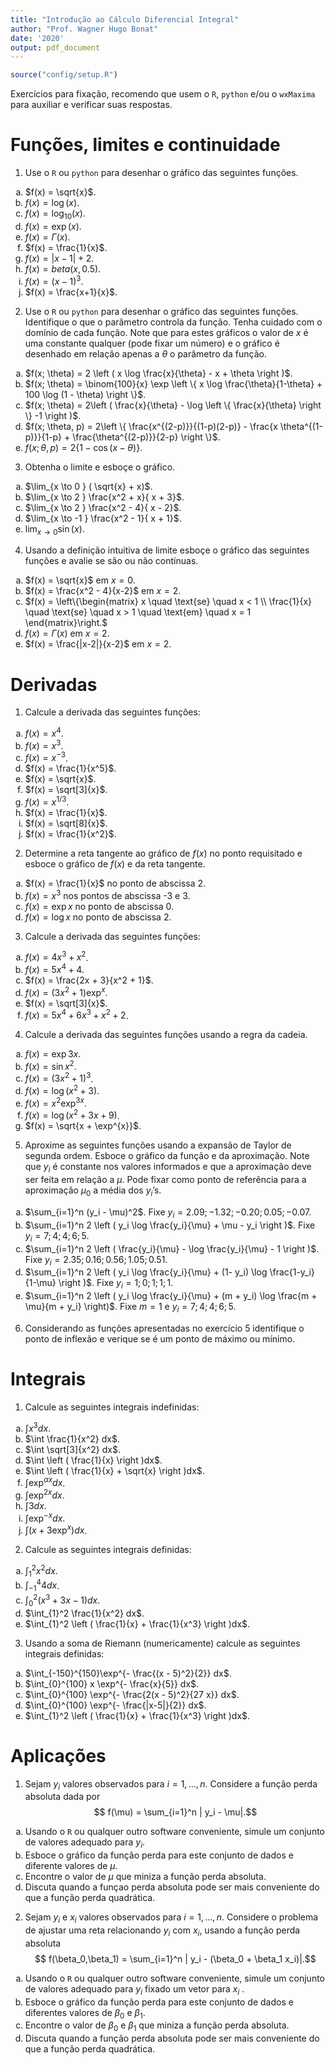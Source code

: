 ```yaml
---
title: "Introdução ao Cálculo Diferencial Integral"
author: "Prof. Wagner Hugo Bonat"
date: '2020'
output: pdf_document
---
```


```r
source("config/setup.R")
```

Exercícios para fixação, recomendo que usem o $\texttt{R}$, $\texttt{python}$ 
e/ou o $\texttt{wxMaxima}$ para auxiliar e verificar suas respostas.

# Funções, limites e continuidade

1. Use o $\texttt{R}$ ou $\texttt{python}$ para desenhar o gráfico das seguintes funções.

a) $f(x) = \sqrt{x}$.
b) $f(x) = \log(x)$.
c) $f(x) = \log_{10}(x)$.
d) $f(x) = \exp(x)$.
e) $f(x) = \Gamma(x)$.
f) $f(x) = \frac{1}{x}$.
g) $f(x) = |x-1| + 2$.
h) $f(x) = beta(x,0.5)$.
i) $f(x) = (x-1)^3$.
j) $f(x) = \frac{x+1}{x}$.

2. Use o $\texttt{R}$ ou $\texttt{python}$ para desenhar o gráfico das seguintes funções.
Identifique o que o parâmetro controla da função. Tenha cuidado com o domínio de cada função.
Note que para estes gráficos o valor de $x$ é uma constante qualquer (pode fixar um número)
e o gráfico é desenhado em relação apenas a $\theta$ o parâmetro da função.

a) $f(x; \theta) = 2 \left (  x \log \frac{x}{\theta} - x + \theta  \right )$.
b) $f(x; \theta) = \binom{100}{x} \exp \left \{ x \log \frac{\theta}{1-\theta} + 100 \log (1 - \theta) \right \}$.
c) $f(x; \theta) = 2\left (  \frac{x}{\theta} - \log \left \{  \frac{x}{\theta} \right \} -1 \right )$.
d) $f(x; \theta, p) = 2\left \{ \frac{x^{(2-p)}}{(1-p)(2-p)} - \frac{x \theta^{(1-p)}}{1-p} + \frac{\theta^{(2-p)}}{2-p} \right \}$.
e) $f(x; \theta, p) = 2\left \{ 1- \cos(x - \theta) \right \}$.

3. Obtenha o limite e esboçe o gráfico.

a) $\lim_{x \to 0 } ( \sqrt{x} + x)$.
b) $\lim_{x \to 2 }  \frac{x^2 + x}{ x + 3}$.
c) $\lim_{x \to 2 }  \frac{x^2 - 4}{ x - 2}$.
d) $\lim_{x \to -1 }  \frac{x^2 - 1}{ x + 1}$.
e) $\lim_{x \to 0}  \sin(x)$.

4. Usando a definição intuitiva de limite esboçe o gráfico das seguintes
funções e avalie se são ou não contínuas.

a) $f(x) = \sqrt{x}$ em $x = 0$.
b) $f(x) = \frac{x^2 - 4}{x-2}$ em $x = 2$.
c) $f(x) = \left\{\begin{matrix}
x \quad \text{se} \quad x < 1 \\ 
\frac{1}{x} \quad \text{se} \quad x > 1 \quad \text{em} \quad x = 1
\end{matrix}\right.$
d) $f(x) = \Gamma(x)$ em $x = 2$.
e) $f(x) = \frac{|x-2|}{x-2}$ em $x = 2$.

# Derivadas

1. Calcule a derivada das seguintes funções:

a) $f(x) = x^4$.
b) $f(x) = x^3$. 
c) $f(x) = x^{-3}$.
d) $f(x) = \frac{1}{x^5}$.
e) $f(x) = \sqrt{x}$.
f) $f(x) = \sqrt[3]{x}$.
g) $f(x) = x^{1/3}$.
h) $f(x) = \frac{1}{x}$.
i) $f(x) = \sqrt[8]{x}$.
j) $f(x) = \frac{1}{x^2}$.

2. Determine a reta tangente ao gráfico de $f(x)$ no ponto requisitado e
esboce o gráfico de $f(x)$ e da reta tangente.

a) $f(x) = \frac{1}{x}$ no ponto de abscissa 2. 
b) $f(x) = x^3$ nos pontos de abscissa -3 e 3. 
c) $f(x) = \exp{x}$ no ponto de abscissa 0. 
d) $f(x) = \log{x}$ no ponto de abscissa 2. 

3. Calcule a derivada das seguintes funções:

a) $f(x) = 4 x^3 + x^2$.
b) $f(x) = 5x^4 + 4$.
c) $f(x) = \frac{2x + 3}{x^2 + 1}$.
d) $f(x) = (3x^2 + 1)\exp^{x}$.
e) $f(x) = \sqrt[3]{x}$.
f) $f(x) = 5 x^4 + 6 x^3 + x^2 + 2$.

4. Calcule a derivada das seguintes funções usando a regra da cadeia.

a) $f(x) = \exp{3x}$.
b) $f(x) = \sin{x^2}$.
c) $f(x) = (3x^2 + 1)^3$.
d) $f(x) = \log{(x^2 + 3)}$.
e) $f(x) = x^2 \exp^{3x}$.
f) $f(x) = \log{(x^2 + 3x + 9)}$.
g) $f(x) = \sqrt{x + \exp^{x}}$.

5. Aproxime as seguintes funções usando a expansão de Taylor de segunda
ordem. Esboce o gráfico da função e da aproximação. Note que $y_i$ é constante
nos valores informados e que a aproximação deve ser feita em relação a $\mu$.
Pode fixar como ponto de referência para a aproximação $\mu_0$ a média dos
$y_i$'s.

a) $\sum_{i=1}^n (y_i - \mu)^2$. Fixe $y_i = 2.09;-1.32;-0.20;0.05;-0.07$.
b) $\sum_{i=1}^n 2 \left ( y_i \log \frac{y_i}{\mu} + \mu - y_i \right )$. 
Fixe $y_i = 7;4;4;6;5$.
c) $\sum_{i=1}^n 2 \left ( \frac{y_i}{\mu} - \log \frac{y_i}{\mu} - 1 \right )$. 
Fixe $y_i = 2.35;0.16;0.56;1.05;0.51$.
d) $\sum_{i=1}^n 2 \left ( y_i \log \frac{y_i}{\mu} + (1- y_i) \log \frac{1-y_i}{1-\mu} \right )$.
Fixe $y_i = 1;0;1;1;1$.
e) $\sum_{i=1}^n 2 \left ( y_i \log \frac{y_i}{\mu} + (m + y_i) \log \frac{m + \mu}{m + y_i} \right)$. Fixe $m = 1$ e $y_i = 7;4;4;6;5$.

6. Considerando as funções apresentadas no exercício 5 identifique o
ponto de inflexão e verique se é um ponto de máximo ou mínimo.

# Integrais

1. Calcule as seguintes integrais indefinidas:

a) $\int x^3 dx$.
b) $\int \frac{1}{x^2} dx$.
c) $\int \sqrt[3]{x^2} dx$.
d) $\int \left ( \frac{1}{x} \right )dx$.
e) $\int \left ( \frac{1}{x} + \sqrt{x} \right )dx$.
f) $\int \exp^{\alpha x} dx$.
g) $\int \exp^{2x} dx$.
h) $\int 3 dx$.
i) $\int \exp^{-x}dx$.
j) $\int (x + 3\exp^{x})dx$.

2. Calcule as seguintes integrais definidas:

a) $\int_{1}^2 x^2 dx$.
b) $\int_{-1}^4 4 dx$.
c) $\int_{0}^2 (x^3 + 3x -1)dx$.
d) $\int_{1}^2 \frac{1}{x^2} dx$.
e) $\int_{1}^2 \left ( \frac{1}{x} + \frac{1}{x^3} \right )dx$.

3. Usando a soma de Riemann (numericamente) calcule as seguintes integrais definidas:

a) $\int_{-150}^{150}\exp^{- \frac{(x - 5)^2}{2}} dx$.
b) $\int_{0}^{100} x \exp^{- \frac{x}{5}} dx$.
c) $\int_{0}^{100} \exp^{- \frac{2(x - 5)^2}{27 x}} dx$.
d) $\int_{0}^{100} \exp^{- \frac{|x-5|}{2}} dx$.
e) $\int_{1}^2 \left ( \frac{1}{x} + \frac{1}{x^3} \right )dx$.

# Aplicações 

1. Sejam $y_i$ valores observados para $i = 1, \ldots, n$. Considere
a função perda absoluta dada por
$$ f(\mu) = \sum_{i=1}^n | y_i - \mu|.$$

a) Usando o $\texttt{R}$ ou qualquer outro software conveniente, simule 
um conjunto de valores adequado para $y_i$.
b) Esboce o gráfico da função perda para este conjunto de dados e diferente valores de $\mu$.
c) Encontre o valor de $\mu$ que miniza a função perda absoluta.
d) Discuta quando a funçao perda absoluta pode ser mais conveniente do que a função perda quadrática.

2. Sejam $y_i$ e $x_i$ valores observados para $i = 1, \ldots, n$. Considere o problema de ajustar uma reta relacionando $y_i$ com $x_i$, usando a função perda absoluta
$$ f(\beta_0,\beta_1) = \sum_{i=1}^n | y_i - (\beta_0 + \beta_1 x_i)|.$$

a) Usando o $\texttt{R}$ ou qualquer outro software conveniente, simule 
um conjunto de valores adequado para $y_i$ fixado um vetor para $x_i$ .
b) Esboce o gráfico da função perda para este conjunto de dados e diferentes valores de $\beta_0$ e $\beta_1$.
c) Encontre o valor de $\beta_0$ e $\beta_1$ que miniza a função perda absoluta.
d) Discuta quando a função perda absoluta pode ser mais conveniente do que a função perda quadrática.